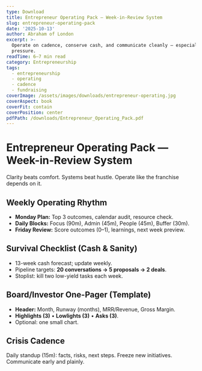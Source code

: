 ```yaml
---
type: Download
title: Entrepreneur Operating Pack — Week-in-Review System
slug: entrepreneur-operating-pack
date: '2025-10-13'
author: Abraham of London
excerpt: >-
  Operate on cadence, conserve cash, and communicate cleanly — especially under
  pressure.
readTime: 6–7 min read
category: Entrepreneurship
tags:
  - entrepreneurship
  - operating
  - cadence
  - fundraising
coverImage: /assets/images/downloads/entrepreneur-operating.jpg
coverAspect: book
coverFit: contain
coverPosition: center
pdfPath: /downloads/Entrepreneur_Operating_Pack.pdf
---
```


# Entrepreneur Operating Pack — Week-in-Review System

<PullLine subtle>Clarity beats comfort. Systems beat hustle. Operate like the franchise depends on it.</PullLine>

## Weekly Operating Rhythm
- **Monday Plan:** Top 3 outcomes, calendar audit, resource check. 
- **Daily Blocks:** Focus (90m), Admin (45m), People (45m), Buffer (30m). 
- **Friday Review:** Score outcomes (0–1), learnings, next week preview.

<Rule />

## Survival Checklist (Cash & Sanity)
- 13-week cash forecast; update weekly. 
- Pipeline targets: **20 conversations → 5 proposals → 2 deals**. 
- Stoplist: kill two low-yield tasks each week.

<Rule />

## Board/Investor One-Pager (Template)
- **Header:** Month, Runway (months), MRR/Revenue, Gross Margin. 
- **Highlights (3)** • **Lowlights (3)** • **Asks (3)**. 
- Optional: one small chart.

<Rule />

## Crisis Cadence
Daily standup (15m): facts, risks, next steps. Freeze new initiatives. Communicate early and plainly.